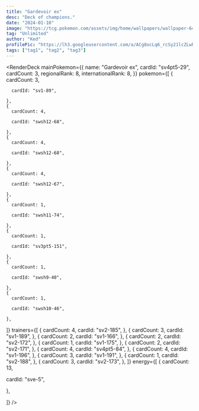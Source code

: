 ```yaml
---
title: "Gardevoir ex"
desc: "Deck of champions."
date: "2024-01-10"
image: "https://tcg.pokemon.com/assets/img/home/wallpapers/wallpaper-64.jpg"
tag: "Unlimited"
author: "Ked"
profilePic: "https://lh3.googleusercontent.com/a/ACg8ocLq6_rcSy21lcZLwhJ5zmVBIlMZ43Oa8b-gniXCLDS5x5s=s576-c-no"
tags: ["tag1", "tag2", "tag3"]
---
```


<RenderDeck
  mainPokemon={{
    name: "Gardevoir ex",
    cardId: "sv4pt5-29",
    cardCount: 3,
    regionalRank: 8,
    internationalRank: 8,
  }}
  pokemon={[
    {
      cardCount: 3,

      cardId: "sv1-89",

    },
    {
      cardCount: 4,

      cardId: "swsh12-68",

    },
    {
      cardCount: 4,

      cardId: "swsh12-68",

    },
    {
      cardCount: 4,

      cardId: "swsh12-67",

    },
    {
      cardCount: 1,

      cardId: "swsh11-74",

    },
    {
      cardCount: 1,

      cardId: "sv3pt5-151",

    },
    {
      cardCount: 1,

      cardId: "swsh9-40",

    },
    {
      cardCount: 1,

      cardId: "swsh10-46",

    },

]}
trainers={[
{
cardCount: 4,
cardId: "sv2-185",
},
{
cardCount: 3,
cardId: "sv1-189",
},
{
cardCount: 2,
cardId: "sv1-166",
},
{
cardCount: 2,
cardId: "sv2-172",
},
{
cardCount: 1,
cardId: "sv1-175",
},
{
cardCount: 2,
cardId: "sv2-171",
},
{
cardCount: 4,
cardId: "sv4pt5-84",
},
{
cardCount: 4,
cardId: "sv1-196",
},
{
cardCount: 3,
cardId: "sv1-191",
},
{
cardCount: 1,
cardId: "sv2-188",
},
{
cardCount: 3,
cardId: "sv2-173",
},
]}
energy={[
{
cardCount: 13,

cardId: "sve-5",

},

]}
/>
